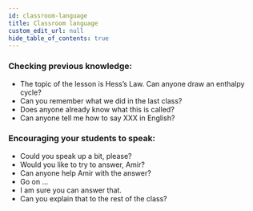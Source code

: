 ```yaml
---
id: classroom-language
title: Classroom language
custom_edit_url: null
hide_table_of_contents: true
---
```


### Checking previous knowledge:

* The topic of the lesson  is  Hess’s Law. Can anyone draw an enthalpy cycle?
* Can you remember what we did in the last class?
* Does anyone already know what this is called?
* Can anyone tell me how to say XXX in English?

### Encouraging your students to speak:

* Could you speak up a bit, please?
* Would you like to try to answer, Amir?
* Can anyone help Amir with the answer?
* Go on ...
* I am sure you can answer that.
* Can you explain that to the rest of the class? 